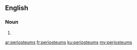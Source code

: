 ==English==

===Noun===
{{head|en|plural}}

# {{plural of|periosteum|lang=en|nocat=1}}

[[ar:periosteums]]
[[fr:periosteums]]
[[ku:periosteums]]
[[my:periosteums]]